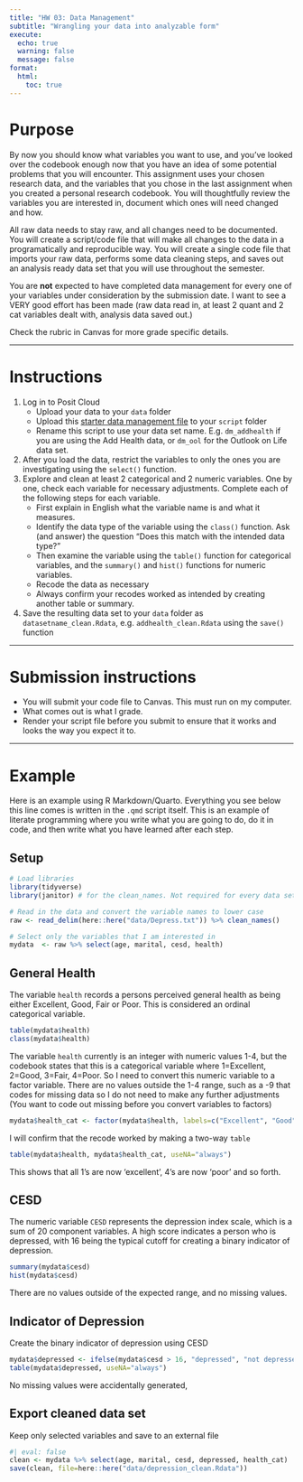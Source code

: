```yaml
---
title: "HW 03: Data Management"
subtitle: "Wrangling your data into analyzable form"
execute:
  echo: true
  warning: false
  message: false
format: 
  html:
    toc: true
---
```


# Purpose

By now you should know what variables you want to use, and you've looked over the codebook enough now that you have an idea of some potential problems that you will encounter. This assignment uses your chosen research data, and the variables that you chose in the last assignment when you created a personal research codebook. You will thoughtfully review the variables you are interested in, document which ones will need changed and how.

All raw data needs to stay raw, and all changes need to be documented. You will create a script/code file that will make all changes to the data in a programatically and reproducible way. You will create a single code file that imports your raw data, performs some data cleaning steps, and saves out an analysis ready data set that you will use throughout the semester. 

You are **not** expected to have completed data management for every one of your variables under consideration by the submission date. 
I want to see a VERY good effort has been made (raw data read in, at least 2 quant and 2 cat variables dealt with, analysis data saved out.)

Check the rubric in Canvas for more grade specific details. 

----

# Instructions 

1. Log in to Posit Cloud
    - Upload your data to your `data` folder
    - Upload this [starter data management file](dm_dataset.qmd) to your `script` folder
    - Rename this script to use your data set name. E.g. `dm_addhealth` if you are using the Add Health data, or `dm_ool` for the Outlook on Life data set. 
2. After you load the data, restrict the variables to only the ones you are investigating using the `select()` function. 
3. Explore and clean at least 2 categorical and 2 numeric variables. One by one, check each variable for necessary adjustments. Complete each of the following steps for each variable.
    - First explain in English what the variable name is and what it measures. 
    - Identify the data type of the variable using the `class()` function. Ask (and answer) the question "Does this match with the intended data type?" 
    - Then examine the variable using the `table()` function for categorical variables, and the  `summary()` and `hist()` functions for numeric variables. 
    - Recode the data as necessary 
    - Always confirm your recodes worked as intended by creating another table or summary. 
4. Save the resulting data set to your `data` folder as `datasetname_clean.Rdata`, e.g. `addhealth_clean.Rdata` using the `save()` function 


----

# Submission instructions

* You will submit your code file to Canvas. This must run on my computer. 
* What comes out is what I grade. 
* Render your script file before you submit to ensure that it works and looks the way you expect it to. 

----

# Example

:::{.callout-tip icon=true}
Here is an example using R Markdown/Quarto. Everything you see below this line comes is written in the `.qmd` script itself. This is an example of literate programming where you write what you are going to do, do it in code, and then write what you have learned after each step.
:::

 

## Setup
```r
# Load libraries
library(tidyverse)
library(janitor) # for the clean_names. Not required for every data set. 

# Read in the data and convert the variable names to lower case
raw <- read_delim(here::here("data/Depress.txt")) %>% clean_names()

# Select only the variables that I am interested in
mydata  <- raw %>% select(age, marital, cesd, health)
```

## General Health

The variable `health` records a persons perceived general health as being either Excellent, Good, Fair or Poor. This is considered an ordinal categorical variable. 

```r
table(mydata$health)
class(mydata$health)
```

The variable `health` currently is an integer with numeric values 1-4, but the codebook states that this is a categorical variable where 1=Excellent, 2=Good, 3=Fair, 4=Poor. 
So I need to convert this numeric variable to a factor variable. There are no values outside the 1-4 range, such as a -9 that codes for missing data so I do not need to make any further adjustments (You want to code out missing before you convert variables to factors)

```r
mydata$health_cat <- factor(mydata$health, labels=c("Excellent", "Good", "Fair", "Poor"))
```

I will confirm that the recode worked by making a two-way `table`
```r
table(mydata$health, mydata$health_cat, useNA="always")
```
This shows that all 1's are now 'excellent', 4's are now 'poor' and so forth. 

## CESD
The numeric variable `CESD` represents the depression index scale, which is a sum of 20 component variables. A high score indicates a person who is depressed, with 16 being the typical cutoff for creating a binary indicator of depression.

```r
summary(mydata$cesd)
hist(mydata$cesd)
```

There are no values outside of the expected range, and no missing values. 

## Indicator of Depression 
Create the binary indicator of depression using CESD

```r
mydata$depressed <- ifelse(mydata$cesd > 16, "depressed", "not depressed")
table(mydata$depressed, useNA="always")
```

No missing values were accidentally generated, 


## Export cleaned data set

Keep only selected variables and save to an external file
```r
#| eval: false
clean <- mydata %>% select(age, marital, cesd, depressed, health_cat)
save(clean, file=here::here("data/depression_clean.Rdata"))
```

